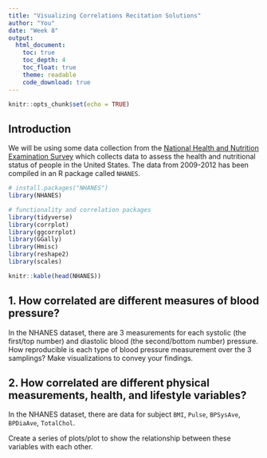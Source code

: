 ```yaml
---
title: "Visualizing Correlations Recitation Solutions"
author: "You"
date: "Week 8"
output:
  html_document:
    toc: true
    toc_depth: 4
    toc_float: true
    theme: readable
    code_download: true
---
```


```r
knitr::opts_chunk$set(echo = TRUE)
```

## Introduction

We will be using some data collection from the [National Health and Nutrition Examination Survey](https://www.cdc.gov/nchs/nhanes/index.htm) which collects data to assess the health and nutritional status of people in the United States. The data from 2009-2012 has been compiled in an R package called `NHANES`.

```r
# install.packages("NHANES")
library(NHANES)

# functionality and correlation packages
library(tidyverse)
library(corrplot)
library(ggcorrplot)
library(GGally)
library(Hmisc)
library(reshape2)
library(scales)

knitr::kable(head(NHANES))
```

## 1. How correlated are different measures of blood pressure?

In the NHANES dataset, there are 3 measurements for each systolic (the first/top number) and diastolic blood (the second/bottom number) pressure. How reproducible is each type of blood pressure measurement over the 3 samplings? Make visualizations to convey your findings.


## 2. How correlated are different physical measurements, health, and lifestyle variables?

In the NHANES dataset, there are data for subject `BMI`, `Pulse`, `BPSysAve`, `BPDiaAve`, `TotalChol`.

Create a series of plots/plot to show the relationship between these variables with each other.



